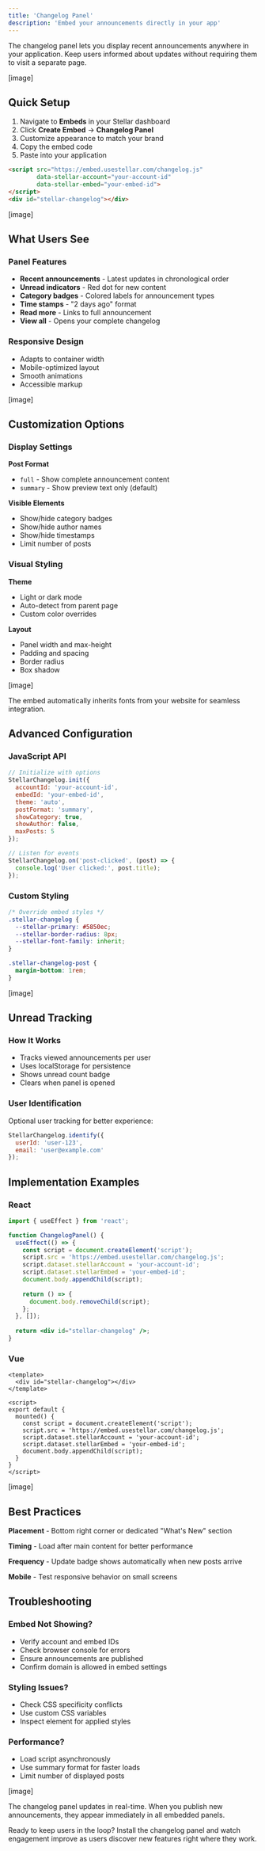 ```yaml
---
title: 'Changelog Panel'
description: 'Embed your announcements directly in your app'
---
```


The changelog panel lets you display recent announcements anywhere in your application. Keep users informed about updates without requiring them to visit a separate page.

[image]

## Quick Setup

1. Navigate to **Embeds** in your Stellar dashboard
2. Click **Create Embed** → **Changelog Panel**
3. Customize appearance to match your brand
4. Copy the embed code
5. Paste into your application

```html
<script src="https://embed.usestellar.com/changelog.js" 
        data-stellar-account="your-account-id"
        data-stellar-embed="your-embed-id">
</script>
<div id="stellar-changelog"></div>
```

[image]

## What Users See

### Panel Features
- **Recent announcements** - Latest updates in chronological order
- **Unread indicators** - Red dot for new content
- **Category badges** - Colored labels for announcement types
- **Time stamps** - "2 days ago" format
- **Read more** - Links to full announcement
- **View all** - Opens your complete changelog

### Responsive Design
- Adapts to container width
- Mobile-optimized layout
- Smooth animations
- Accessible markup

[image]

## Customization Options

### Display Settings

**Post Format**
- `full` - Show complete announcement content
- `summary` - Show preview text only (default)

**Visible Elements**
- Show/hide category badges
- Show/hide author names
- Show/hide timestamps
- Limit number of posts

### Visual Styling

**Theme**
- Light or dark mode
- Auto-detect from parent page
- Custom color overrides

**Layout**
- Panel width and max-height
- Padding and spacing
- Border radius
- Box shadow

[image]

<Info>
The embed automatically inherits fonts from your website for seamless integration.
</Info>

## Advanced Configuration

### JavaScript API

```javascript
// Initialize with options
StellarChangelog.init({
  accountId: 'your-account-id',
  embedId: 'your-embed-id',
  theme: 'auto',
  postFormat: 'summary',
  showCategory: true,
  showAuthor: false,
  maxPosts: 5
});

// Listen for events
StellarChangelog.on('post-clicked', (post) => {
  console.log('User clicked:', post.title);
});
```

### Custom Styling

```css
/* Override embed styles */
.stellar-changelog {
  --stellar-primary: #5850ec;
  --stellar-border-radius: 8px;
  --stellar-font-family: inherit;
}

.stellar-changelog-post {
  margin-bottom: 1rem;
}
```

[image]

## Unread Tracking

### How It Works
- Tracks viewed announcements per user
- Uses localStorage for persistence
- Shows unread count badge
- Clears when panel is opened

### User Identification
Optional user tracking for better experience:

```javascript
StellarChangelog.identify({
  userId: 'user-123',
  email: 'user@example.com'
});
```

## Implementation Examples

### React
```jsx
import { useEffect } from 'react';

function ChangelogPanel() {
  useEffect(() => {
    const script = document.createElement('script');
    script.src = 'https://embed.usestellar.com/changelog.js';
    script.dataset.stellarAccount = 'your-account-id';
    script.dataset.stellarEmbed = 'your-embed-id';
    document.body.appendChild(script);
    
    return () => {
      document.body.removeChild(script);
    };
  }, []);
  
  return <div id="stellar-changelog" />;
}
```

### Vue
```vue
<template>
  <div id="stellar-changelog"></div>
</template>

<script>
export default {
  mounted() {
    const script = document.createElement('script');
    script.src = 'https://embed.usestellar.com/changelog.js';
    script.dataset.stellarAccount = 'your-account-id';
    script.dataset.stellarEmbed = 'your-embed-id';
    document.body.appendChild(script);
  }
}
</script>
```

[image]

## Best Practices

**Placement** - Bottom right corner or dedicated "What's New" section

**Timing** - Load after main content for better performance

**Frequency** - Update badge shows automatically when new posts arrive

**Mobile** - Test responsive behavior on small screens

## Troubleshooting

### Embed Not Showing?
- Verify account and embed IDs
- Check browser console for errors
- Ensure announcements are published
- Confirm domain is allowed in embed settings

### Styling Issues?
- Check CSS specificity conflicts
- Use custom CSS variables
- Inspect element for applied styles

### Performance?
- Load script asynchronously
- Use summary format for faster loads
- Limit number of displayed posts

[image]

<Tip>
The changelog panel updates in real-time. When you publish new announcements, they appear immediately in all embedded panels.
</Tip>

Ready to keep users in the loop? Install the changelog panel and watch engagement improve as users discover new features right where they work.